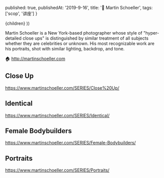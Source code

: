 
  published: true,
  publishedAt: '2019-9-16',
  title: '👨 Martin Schoeller',
  tags: ['scop', '讲座']
}

  <BlogPost path={router.pathname} meta={meta}>
    {children}
  </BlogPost>
))

Martin Schoeller is a New York-based photographer whose style of "hyper-detailed close ups" is distinguished by similar treatment of all subjects whether they are celebrities or unknown. His most recognizable work are his portraits, shot with similar lighting, backdrop, and tone.

🏠 http://martinschoeller.com

## Close Up

https://www.martinschoeller.com/SERIES/Close%20Up/

## Identical

https://www.martinschoeller.com/SERIES/Identical/

## Female Bodybuilders

https://www.martinschoeller.com/SERIES/Female-Bodybuilders/

## Portraits

https://www.martinschoeller.com/SERIES/Portraits/
